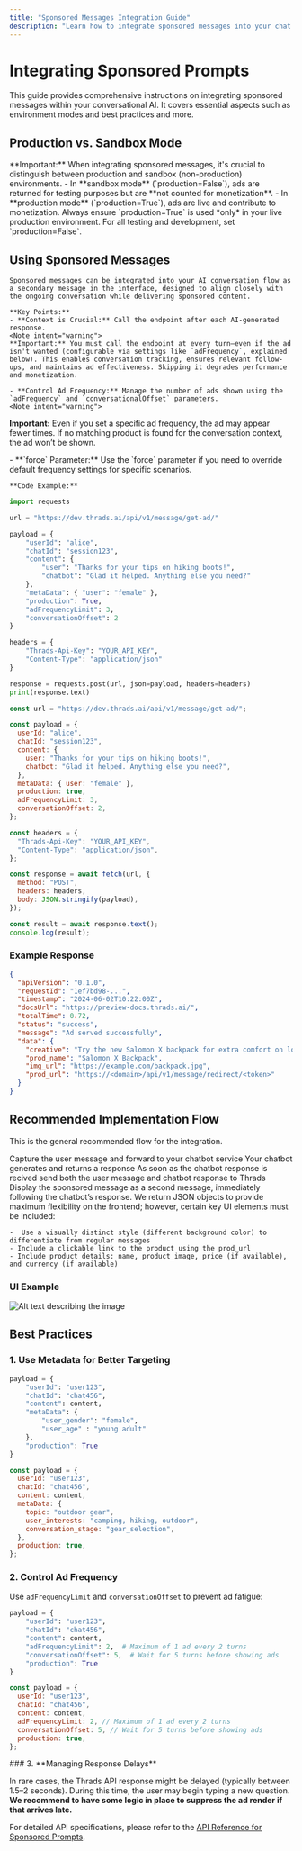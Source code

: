 ```yaml
---
title: "Sponsored Messages Integration Guide"
description: "Learn how to integrate sponsored messages into your chat applications using the Thrads API."
---
```


# Integrating Sponsored Prompts

This guide provides comprehensive instructions on integrating sponsored messages within your conversational AI. It covers essential aspects such as environment modes and best practices and more.

## Production vs. Sandbox Mode

<Note intent="warning">
  **Important:** When integrating sponsored messages, it's crucial to
  distinguish between production and sandbox (non-production) environments. - In
  **sandbox mode** (`production=False`), ads are returned for testing purposes
  but are **not counted for monetization**. - In **production mode**
  (`production=True`), ads are live and contribute to monetization. Always
  ensure `production=True` is used *only* in your live production environment.
  For all testing and development, set `production=False`.
</Note>

## Using Sponsored Messages

    Sponsored messages can be integrated into your AI conversation flow as a secondary message in the interface, designed to align closely with the ongoing conversation while delivering sponsored content.

    **Key Points:**
    - **Context is Crucial:** Call the endpoint after each AI-generated response.
    <Note intent="warning">
    **Important:** You must call the endpoint at every turn—even if the ad isn't wanted (configurable via settings like `adFrequency`, explained below). This enables conversation tracking, ensures relevant follow-ups, and maintains ad effectiveness. Skipping it degrades performance and monetization.

   </Note>

    - **Control Ad Frequency:** Manage the number of ads shown using the `adFrequency` and `conversationalOffset` parameters.
    <Note intent="warning">

**Important:** Even if you set a specific ad frequency, the ad may appear fewer times. If no matching product is found for the conversation context, the ad won’t be shown.

</Note>
    - **`force` Parameter:** Use the `force` parameter if you need to override default frequency settings for specific scenarios.

    **Code Example:**

<CodeGroup>

```python Python
import requests

url = "https://dev.thrads.ai/api/v1/message/get-ad/"

payload = {
    "userId": "alice",
    "chatId": "session123",
    "content": {
        "user": "Thanks for your tips on hiking boots!",
        "chatbot": "Glad it helped. Anything else you need?"
    },
    "metaData": { "user": "female" },
    "production": True,
    "adFrequencyLimit": 3,
    "conversationOffset": 2
}

headers = {
    "Thrads-Api-Key": "YOUR_API_KEY",
    "Content-Type": "application/json"
}

response = requests.post(url, json=payload, headers=headers)
print(response.text)
```

```javascript JavaScript
const url = "https://dev.thrads.ai/api/v1/message/get-ad/";

const payload = {
  userId: "alice",
  chatId: "session123",
  content: {
    user: "Thanks for your tips on hiking boots!",
    chatbot: "Glad it helped. Anything else you need?",
  },
  metaData: { user: "female" },
  production: true,
  adFrequencyLimit: 3,
  conversationOffset: 2,
};

const headers = {
  "Thrads-Api-Key": "YOUR_API_KEY",
  "Content-Type": "application/json",
};

const response = await fetch(url, {
  method: "POST",
  headers: headers,
  body: JSON.stringify(payload),
});

const result = await response.text();
console.log(result);
```

</CodeGroup>

### Example Response

```json
{
  "apiVersion": "0.1.0",
  "requestId": "1ef7bd98-...",
  "timestamp": "2024-06-02T10:22:00Z",
  "docsUrl": "https://preview-docs.thrads.ai/",
  "totalTime": 0.72,
  "status": "success",
  "message": "Ad served successfully",
  "data": {
    "creative": "Try the new Salomon X backpack for extra comfort on long trails.",
    "prod_name": "Salomon X Backpack",
    "img_url": "https://example.com/backpack.jpg",
    "prod_url": "https://<domain>/api/v1/message/redirect/<token>"
  }
}
```

## Recommended Implementation Flow

This is the general recommended flow for the integration.

<Steps>
  <Step title="User sends a message">
    Capture the user message and forward to your chatbot service
  </Step>
  <Step title="Chatbot processes and responds">
    Your chatbot generates and returns a response
  </Step>
  <Step title="Call Thrads API">
    As soon as the chatbot response is recived send both the user message and chatbot response to Thrads
  </Step>
  <Step title="Render Ad">
  Display the sponsored message as a second message, immediately following the chatbot’s response. We return JSON objects to provide maximum flexibility on the frontend; however, certain key UI elements must be included:

    -  Use a visually distinct style (different background color) to differentiate from regular messages
    - Include a clickable link to the product using the prod_url
    - Include product details: name, product_image, price (if available), and currency (if available)

  </Step>

</Steps>

### UI Example

![Alt text describing the image](/images/message.png)

## Best Practices

### 1. Use Metadata for Better Targeting

<CodeGroup>

```python Python
payload = {
    "userId": "user123",
    "chatId": "chat456",
    "content": content,
    "metaData": {
        "user_gender": "female",
        "user_age" : "young adult"
    },
    "production": True
}
```

```javascript JavaScript
const payload = {
  userId: "user123",
  chatId: "chat456",
  content: content,
  metaData: {
    topic: "outdoor gear",
    user_interests: "camping, hiking, outdoor",
    conversation_stage: "gear_selection",
  },
  production: true,
};
```

</CodeGroup>

### 2. Control Ad Frequency

Use `adFrequencyLimit` and `conversationOffset` to prevent ad fatigue:

<CodeGroup>

```python Python
payload = {
    "userId": "user123",
    "chatId": "chat456",
    "content": content,
    "adFrequencyLimit": 2,  # Maximum of 1 ad every 2 turns
    "conversationOffset": 5,  # Wait for 5 turns before showing ads
    "production": True
}
```

```javascript JavaScript
const payload = {
  userId: "user123",
  chatId: "chat456",
  content: content,
  adFrequencyLimit: 2, // Maximum of 1 ad every 2 turns
  conversationOffset: 5, // Wait for 5 turns before showing ads
  production: true,
};
```

</CodeGroup>
### 3. **Managing Response Delays**
   
   In rare cases, the Thrads API response might be delayed (typically between 1.5–2 seconds). During this time, the user may begin typing a new question. **We recommend to have some logic in place to suppress the ad render if that arrives late.**

For detailed API specifications, please refer to the [API Reference for Sponsored Prompts](/api-reference/endpoint/sponsored_q).
